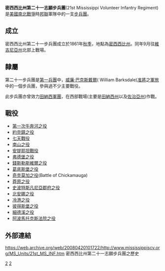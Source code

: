 '''密西西比州第二十一志願步兵團'''(21st Mississippi Volunteer Infantry Regiment)是[[美國|美國]][[南北戰爭|南北戰爭]]時[[美利堅聯盟國|邦聯]]軍隊中的一支[[步兵團|步兵團]]。

==成立==
密西西比州第二十一步兵團成立於1861年[[秋季|秋季]]，地點為[[密西西比州|密西西比州]]。同年9月往[[維吉尼亞州|維吉尼亞州]]北部上戰場。

==隸屬==
第二十一步兵團是[[第一兵團(邦聯)|第一兵團]]中，[[威廉·巴克斯戴爾|威廉·巴克斯戴爾]]( William Barksdale)[[准將|准將]]之[[軍旅|軍旅]]中的一個步兵團，參與過不少主要戰役。

此步兵團亦曾效力[[田納西軍團|田納西軍團]]，在西部戰場(主要是[[田納西州|田納西州]]以及[[佐治亞州|佐治亞州]])作戰。

==戰役==
*[[第一次牛奔河之役|第一次牛奔河之役]]
*[[約克鎮之役|約克鎮之役]]
*[[七天戰役|七天戰役]]
*[[南山之役|南山之役]]
*[[安提耶坦戰役|安提耶坦戰役]]
*[[弗德堡之役|弗德堡之役]]
*[[錢斯勒斯維爾之役|錢斯勒斯維爾之役]]
*[[葛底斯堡之役|葛底斯堡之役]]
*[[奇克莫加之役|奇克莫加之役]](Battle of Chickamauga)
*[[莽原之役|莽原之役]]
*[[史波特斯凡尼亞郡府之役|史波特斯凡尼亞郡府之役]]
*[[北安娜之役|北安娜之役]]
*[[冷港之役|冷港之役]]
*[[彼得斯堡之役|彼得斯堡之役]]
*[[細德溪之役|細德溪之役]]
*[[阿波馬托克斯法院之役|阿波馬托克斯法院之役]]

==外部連結==
https://web.archive.org/web/20080420101722/http://www.mississippiscv.org/MS_Units/21st_MS_INF.htm 密西西比州第二十一志願步兵團之歷史

[[Category:邦聯步兵團|2]]
[[Category:密西西比州步兵團|2]]